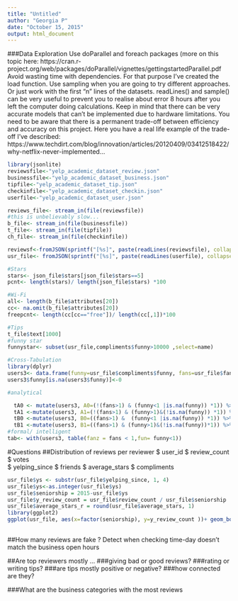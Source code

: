```yaml
---
title: "Untitled"
author: "Georgia P"
date: "October 15, 2015"
output: html_document
---
```


###Data Exploration
Use doParallel and foreach packages (more on this topic here: https://cran.r-project.org/web/packages/doParallel/vignettes/gettingstartedParallel.pdf
Avoid wasting time with dependencies. For that purpose I've created the load function.
Use sampling when you are going to try different approaches. Or just work with the first "n" lines of the datasets. readLines() and sample() can be very useful to prevent you to realise about error 8 hours after you left the computer doing calculations.
Keep in mind that there can be very accurate models that can't be implemented due to hardware limitations. You need to be aware that there is a permanent trade-off between efficiency and accuracy on this project. 
Here you have a real life example of the trade-off I've described:
https://www.techdirt.com/blog/innovation/articles/20120409/03412518422/why-netflix-never-implemented...

```r
library(jsonlite)
reviewsfile<-"yelp_academic_dataset_review.json"
businessfile<-"yelp_academic_dataset_business.json"
tipfile<-"yelp_academic_dataset_tip.json"
checkinfile<-"yelp_academic_dataset_checkin.json"
userfile<-"yelp_academic_dataset_user.json"

reviews_file<- stream_in(file(reviewsfile))
#this is unbelievably slow...
b_file<- stream_in(file(businessfile))
t_file<- stream_in(file(tipfile))
ch_file<- stream_in(file(checkinfile))

reviewsf<-fromJSON(sprintf("[%s]", paste(readLines(reviewsfile), collapse=",")))
usr_file<- fromJSON(sprintf("[%s]", paste(readLines(userfile), collapse=",")))

#Stars
stars<- json_file$stars[json_file$stars==5]
pcnt<- length(stars)/ length(json_file$stars) *100

#Wi-Fi
all<- length(b_file$attributes[20])
cc<- na.omit(b_file$attributes[20])
freepcnt<- length(cc[cc=="free"])/ length(cc[,1])*100

#Tips
t_file$text[1000]
#funny star
funnystar<- subset(usr_file,compliments$funny>10000 ,select=name)

#Cross-Tabulation
library(dplyr)
users3<- data.frame(funny=usr_file$compliments$funny, fans=usr_file$fans)
users3$funny[is.na(users3$funny)]<-0

#analytical

  tA0 <- mutate(users3, A0=(!(fans>1) & (funny<1 |is.na(funny)) *1)) %>% summarize(sA0=sum(A0))
  tA1 <-mutate(users3, A1=(!(fans>1) & (funny>1)&(!is.na(funny)) *1)) %>% summarize(sA1=sum(A1))
  tB0 <-mutate(users3, B0=((fans>1) &  (funny<1 |is.na(funny)) *1)) %>% summarize(sB0=sum(B0))
  tB1 <-mutate(users3, B1=((fans>1) & (funny>1)&(!is.na(funny))*1)) %>% summarize(sB1=sum(B1))
#formal/ intelligent
tab<- with(users3, table(fanz = fans < 1,fun= funny<1))


```

#Questions
##Distribution of reviews per reviewer
$ user_id
$ review_count
$ votes  
$ yelping_since
$ friends
$ average_stars
$ compliments 
```r
usr_file$ys <- substr(usr_file$yelping_since, 1, 4)
usr_file$ys<-as.integer(usr_file$ys)
usr_file$seniorship = 2015-usr_file$ys
usr_file$y_review_count = usr_file$review_count / usr_file$seniorship
usr_file$average_stars_r = round(usr_file$average_stars, 1)
library(ggplot2)
ggplot(usr_file, aes(x=factor(seniorship), y=y_review_count ))+ geom_boxplot()
  
```
##How many reviews are fake ?
 Detect when checking time-day doesn't match the business open hours

##Are top reviewers mostly ...
###giving bad or good reviews?
###rating or writing tips?
###are tips mostly positive or negative?
###how connected are they?

###What are the business categories with the most reviews

